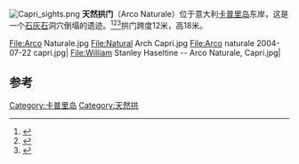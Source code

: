 [[File:Capri_sights.png|thumb]]
'''天然拱门'''（Arco Naturale）位于意大利[[卡普里岛|卡普里岛]]东岸，这是一个[[石灰石|石灰石]]洞穴倒塌的遗迹。<ref>{{cite book|title=Naples & the Amalfi Coast (Regional Guide)|url=https://archive.org/details/naplesamalficoas00cris|first=Cristian|last=Bonetto|first2=Josephine|last2=Quintero|isbn=1-74104-509-6|year=2010|publisher=[[Lonely_Planet|Lonely Planet]]|page=[https://archive.org/details/naplesamalficoas00cris/page/118 118]}}</ref><ref>{{cite web|url=http://www.capri.com/en/s/arco-naturale-and-pizzolungo|title=Capri: Arco Naturale and Pizzolungo|accessdate=2010-10-11|archiveurl=https://web.archive.org/web/20100902080254/http://www.capri.com/en/s/arco-naturale-and-pizzolungo|archivedate=2010-09-02|deadurl=yes}}</ref><ref>{{cite book|title=TimeOut Naples|url=https://archive.org/details/timeoutnaples0000unse|year=2007|publisher=Time Out|isbn=1-84670-008-6|page=[https://archive.org/details/timeoutnaples0000unse/page/196 196]}}</ref>拱门跨度12米，高18米。

<gallery>
File:Arco Naturale.jpg
File:Natural Arch Capri.jpg
File:Arco naturale 2004-07-22 capri.jpg|
File:William Stanley Haseltine -- Arco Naturale, Capri.jpg|
</gallery>

==参考==
{{Reflist}}
{{Coord|40|32|58|N|14|15|21|E|type:landmark_region:IT|display=title}}

[[Category:卡普里岛|Category:卡普里岛]]
[[Category:天然拱|Category:天然拱]]